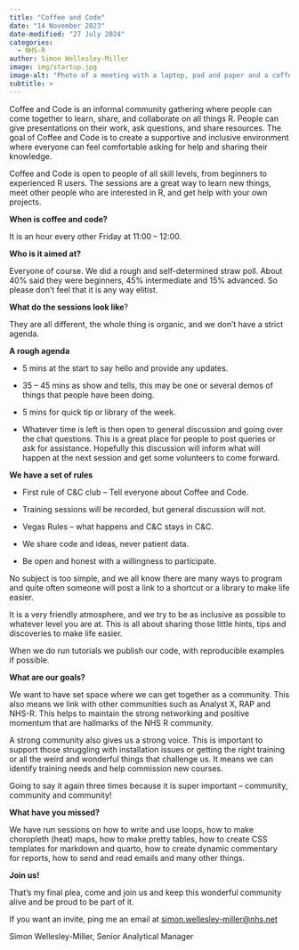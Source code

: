 ```yaml
---
title: "Coffee and Code"
date: "14 November 2023"
date-modified: "27 July 2024"
categories:
  - NHS-R
author: Simon Wellesley-Miller
image: img/startup.jpg
image-alt: "Photo of a meeting with a laptop, pad and paper and a coffee mug."
subtitle: >
---
```


Coffee and Code is an informal community gathering where people can come together to learn, share, and collaborate on all things R.  People can give presentations on their work, ask questions, and share resources. The goal of Coffee and Code is to create a supportive and inclusive environment where everyone can feel comfortable asking for help and sharing their knowledge.

Coffee and Code is open to people of all skill levels, from beginners to experienced R users. The sessions are a great way to learn new things, meet other people who are interested in R, and get help with your own projects.

**When is coffee and code?**

It is an hour every other Friday at 11:00 – 12:00.

**Who is it aimed at?**

Everyone of course.  We did a rough and self-determined straw poll.  About 40% said they were beginners, 45% intermediate and 15% advanced.  So please don’t feel that it is any way elitist.

**What do the sessions look like**?

They are all different, the whole thing is organic, and we don’t have a strict agenda. 

**A rough agenda**

-   5 mins at the start to say hello and provide any updates.

-   35 – 45 mins as show and tells, this may be one or several demos of things that people have been doing.

-   5 mins for quick tip or library of the week.

-   Whatever time is left is then open to general discussion and going over the chat questions.  This is a great place for people to post queries or ask for assistance.  Hopefully this discussion will inform what will happen at the next session and get some volunteers to come forward.

**We have a set of rules**

-   First rule of C&C club – Tell everyone about Coffee and Code.

-   Training sessions will be recorded, but general discussion will not.

-   Vegas Rules – what happens and C&C stays in C&C.

-   We share code and ideas, never patient data.

-   Be open and honest with a willingness to participate.

No subject is too simple, and we all know there are many ways to program and quite often someone will post a link to a shortcut or a library to make life easier.

It is a very friendly atmosphere, and we try to be as inclusive as possible to whatever level you are at.  This is all about sharing those little hints, tips and discoveries to make life easier.

When we do run tutorials we publish our code, with reproducible examples if possible.

**What are our goals?**

We want to have set space where we can get together as a community.  This also means we link with other communities such as Analyst X, RAP and NHS-R.  This helps to maintain the strong networking and positive momentum that are hallmarks of the NHS R community.

A strong community also gives us a strong voice.  This is important to support those struggling with installation issues or getting the right training or all the weird and wonderful things that challenge us. It means we can identify training needs and help commission new courses. 

Going to say it again three times because it is super important – community, community and community!

**What have you missed?**

We have run sessions on how to write and use loops, how to make choropleth (heat) maps, how to make pretty tables, how to create CSS templates for markdown and quarto, how to create dynamic commentary for reports, how to send and read emails and many other things.

**Join us!**

That’s my final plea, come and join us and keep this wonderful community alive and be proud to be part of it.

If you want an invite, ping me an email at [simon.wellesley-miller\@nhs.net](mailto:simon.wellesley-miller@nhs.net)

Simon Wellesley-Miller, Senior Analytical Manager

